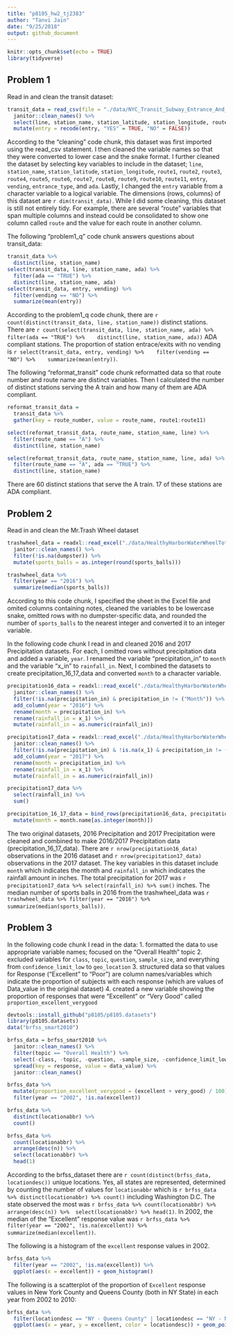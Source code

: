 ```yaml
---
title: "p8105_hw2_tj2383"
author: "Tanvi Jain"
date: "9/25/2018"
output: github_document
---
```


```r
knitr::opts_chunk$set(echo = TRUE)
library(tidyverse)
```

## Problem 1

Read in and clean the transit dataset:
```r
transit_data = read_csv(file = "./data/NYC_Transit_Subway_Entrance_And_Exit_Data.csv", col_types = "cccddcccccccccccccccccccccccddcc") %>% 
  janitor::clean_names() %>%
  select(line, station_name, station_latitude, station_longitude, route1:route11, entry, vending, entrance_type, ada) %>%
  mutate(entry = recode(entry, "YES" = TRUE, "NO" = FALSE))
```
According to the "cleaning" code chunk, this dataset was first imported using the read_csv statement. I then cleaned the variable names so that they were converted to lower case and the snake format. I further cleaned the dataset by selecting key variables to include in the dataset; `line`, `station_name`, `station_latitude`, `station_longitude`, `route1`, `route2`, `route3`, `route4`, `route5`, `route6`, `route7`, `route8`, `route9`, `route10`, `route11`, `entry`, `vending`, `entrance_type`, and `ada`. Lastly, I changed the `entry` variable from a character variable to a logical variable. The dimensions (rows, columns) of this dataset are `r dim(transit_data)`. While I did some cleaning, this dataset is still not entirely tidy. For example, there are several "route" variables that span multiple columns and instead could be consolidated to show one column called `route` and the value for each route in another column.


The following "problem1_q" code chunk answers questions about transit_data:
```r
transit_data %>% 
  distinct(line, station_name) 
select(transit_data, line, station_name, ada) %>% 
  filter(ada == "TRUE") %>% 
  distinct(line, station_name, ada)
select(transit_data, entry, vending) %>% 
  filter(vending == "NO") %>% 
  summarize(mean(entry))
```
According to the problem1_q code chunk, there are `r count(distinct(transit_data, line, station_name))` distinct stations. There are `r count(select(transit_data, line, station_name, ada) %>% 
  filter(ada == "TRUE") %>% 
  distinct(line, station_name, ada))` ADA compliant stations. The proportion of station entrace/exits with no vending is `r select(transit_data, entry, vending) %>% 
  filter(vending == "NO") %>% 
  summarize(mean(entry))`.


The following "reformat_transit" code chunk reformatted data so that route number and route name are distinct variables. Then I calculated the number of distinct stations serving the A train and how many of them are ADA compliant.
```r
reformat_transit_data = 
  transit_data %>% 
  gather(key = route_number, value = route_name, route1:route11)

select(reformat_transit_data, route_name, station_name, line) %>% 
  filter(route_name == "A") %>% 
  distinct(line, station_name)

select(reformat_transit_data, route_name, station_name, line, ada) %>% 
  filter(route_name == "A", ada == "TRUE") %>% 
  distinct(line, station_name)
```
There are 60 distinct stations that serve the A train. 17 of these stations are ADA compliant.

## Problem 2

Read in and clean the Mr.Trash Wheel dataset
```r
trashwheel_data = readxl::read_excel("./data/HealthyHarborWaterWheelTotals2018-7-28.xlsx", "Mr. Trash Wheel", range = cellranger::cell_cols("A:N")) %>% 
  janitor::clean_names() %>% 
  filter(!is.na(dumpster)) %>% 
  mutate(sports_balls = as.integer(round(sports_balls)))

trashwheel_data %>% 
  filter(year == "2016") %>% 
  summarize(median(sports_balls))
```
According to this code chunk, I specified the sheet in the Excel file and omited columns containing notes, cleaned the variables to be lowercase snake, omitted rows with no dumpster-specific data, and rounded the number of `sports_balls` to the nearest integer and converted it to an integer variable.


In the following code chunk I read in and cleaned 2016 and 2017 Precipitation datasets. For each, I omitted rows without precipitation data and added a variable, `year`. I renamed the variable "precipitation_in" to `month` and the variable "x_in" to `rainfall_in`. Next, I combined the datasets to create precipitation_16_17_data and converted `month` to a character variable.
```r
precipitation16_data = readxl::read_excel("./data/HealthyHarborWaterWheelTotals2018-7-28.xlsx", "2016 Precipitation", range = cellranger::cell_cols("A:B")) %>% 
  janitor::clean_names() %>% 
  filter(!is.na(precipitation_in) & precipitation_in != ("Month")) %>% 
  add_column(year = "2016") %>% 
  rename(month = precipitation_in) %>% 
  rename(rainfall_in = x_1) %>% 
  mutate(rainfall_in = as.numeric(rainfall_in))

precipitation17_data = readxl::read_excel("./data/HealthyHarborWaterWheelTotals2018-7-28.xlsx", "2017 Precipitation", range = cellranger::cell_cols("A:B")) %>% 
  janitor::clean_names() %>% 
  filter(!is.na(precipitation_in) & !is.na(x_1) & precipitation_in != ("Month")) %>% 
  add_column(year = "2017") %>% 
  rename(month = precipitation_in) %>% 
  rename(rainfall_in = x_1) %>% 
  mutate(rainfall_in = as.numeric(rainfall_in))

precipitation17_data %>% 
  select(rainfall_in) %>% 
  sum()

precipitation_16_17_data = bind_rows(precipitation16_data, precipitation17_data) %>% 
  mutate(month = month.name[as.integer(month)]) 
```
The two original datasets, 2016 Precipitation and 2017 Precipitation were cleaned and combined to make 2016/2017 Precipitation data (precipitation_16_17_data). There are `r nrow(precipitation16_data) ` observations in the 2016 dataset and `r nrow(precipitation17_data) ` observations in the 2017 dataset. The key variables in this dataset include `month` which indicates the month and `rainfall_in` which indicates the rainfall amount in inches. The total precipitation for 2017 was `r precipitation17_data %>% select(rainfall_in) %>% sum()` inches. The median number of sports balls in 2016 from the trashwheel_data was `r trashwheel_data %>% filter(year == "2016") %>% summarize(median(sports_balls))`.

## Problem 3

In the following code chunk I read in the data:
1. formatted the data to use appropriate variable names;
focused on the “Overall Health” topic
2. excluded variables for `class`, `topic`, `question`, `sample_size`, and everything from `confidence_limit_low` to `geo_location`
3. structured data so that values for Response (“Excellent” to “Poor”) are column names/variables which indicate the proportion of subjects with each response (which are values of Data_value in the original dataset)
4. created a new variable showing the proportion of responses that were “Excellent” or “Very Good” called `proportion_excellent_verygood`
```r
devtools::install_github("p8105/p8105.datasets")
library(p8105.datasets)
data("brfss_smart2010")

brfss_data = brfss_smart2010 %>% 
  janitor::clean_names() %>% 
  filter(topic == "Overall Health") %>% 
  select(-class, -topic, -question, -sample_size, -confidence_limit_low:-geo_location) %>% 
  spread(key = response, value = data_value) %>% 
  janitor::clean_names()

brfss_data %>% 
  mutate(proportion_excellent_verygood = (excellent + very_good) / 100) %>% 
  filter(year == "2002", !is.na(excellent))

brfss_data %>% 
  distinct(locationabbr) %>% 
  count()

brfss_data %>% 
  count(locationabbr) %>% 
  arrange(desc(n)) %>% 
  select(locationabbr) %>% 
  head(1)
```
According to the brfss_dataset there are `r count(distinct(brfss_data, locationdesc))` unique locations. Yes, all states are represented, determined by counting the number of values for `locationabbr` which is `r brfss_data %>% distinct(locationabbr) %>% count()` including Washington D.C. The state observed the most was `r brfss_data %>% count(locationabbr) %>% arrange(desc(n)) %>% 
select(locationabbr) %>% head(1)`. In 2002, the median of the "Excellent" response value was `r brfss_data %>% filter(year == "2002", !is.na(excellent)) %>% 
  summarize(median(excellent))`.

The following is a histogram of the `excellent` response values in 2002.
```r
brfss_data %>% 
  filter(year == "2002", !is.na(excellent)) %>% 
  ggplot(aes(x = excellent)) + geom_histogram()
```

The following is a scatterplot of the proportion of `Excellent` response values in New York County and Queens County (both in NY State) in each year from 2002 to 2010:
```r
brfss_data %>% 
  filter(locationdesc == "NY - Queens County" | locationdesc == "NY - New York County") %>% 
  ggplot(aes(x = year, y = excellent, color = locationdesc)) + geom_point()
```


